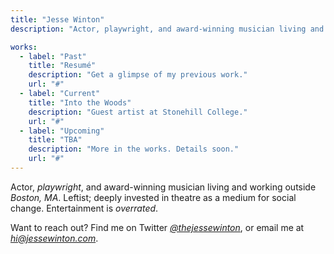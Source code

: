 ```yaml
---
title: "Jesse Winton"
description: "Actor, playwright, and award-winning musician living and working outside Boston, MA."

works:
  - label: "Past"
    title: "Resumé"
    description: "Get a glimpse of my previous work."
    url: "#"
  - label: "Current"
    title: "Into the Woods"
    description: "Guest artist at Stonehill College."
    url: "#"
  - label: "Upcoming"
    title: "TBA"
    description: "More in the works. Details soon."
    url: "#"
---
```


Actor, _playwright_, and award-winning musician living and working outside _Boston, MA_. Leftist; deeply invested in theatre as a medium for social change. Entertainment is _overrated_.

Want to reach out? Find me on Twitter _[@thejessewinton](https://twitter.com/thejessewinton)_, or email me at _[hi@jessewinton.com](mailto:hi@jessewinton.com)_.
